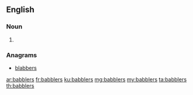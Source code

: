 ==English==

===Noun===
{{head|en|noun plural form}}

# {{plural of|babbler|lang=en}}

===Anagrams===
* [[blabbers#English|blabbers]]

[[ar:babblers]]
[[fr:babblers]]
[[ku:babblers]]
[[mg:babblers]]
[[my:babblers]]
[[ta:babblers]]
[[th:babblers]]